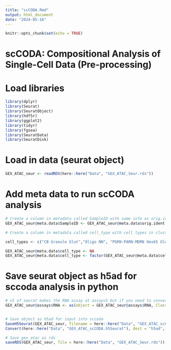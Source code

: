 ```yaml
---
title: "scCODA.Rmd"
output: html_document
date: "2024-05-16"
---
```


```r
knitr::opts_chunk$set(echo = TRUE)
```

# scCODA: Compositional Analysis of Single-Cell Data (Pre-processing)

# Load libraries 
```r
library(dplyr)
library(Seurat)
library(SeuratObject)
library(hdf5r)
library(ggplot2)
library(tidyr)
library(fgsea)
library(SeuratData)
library(SeuratDisk)
```

# Load in data (seurat object)
```r
GEX_ATAC_seur <- readRDS(here::here("Data", "GEX_ATAC_Seur.rds"))
```

# Add meta data to run scCODA analysis
```r

# Create a column in metadata called SampleID with same info as orig.ident 
GEX_ATAC_seur@meta.data$SampleID <- GEX_ATAC_seur@meta.data$orig.ident

# Create a column in metadata called cell_type with cell types in cluster_annotations

cell_types <- c("CB Granule Glut","Oligo NN", "PGRN-PARN-MDRN Hoxb5 Glut", "Endo NN", "Bergmann NN", "Astro-CB NN", "CB PLI Gly-Gaba", "CBX MLI Megf11 Gaba", "SPVI-SPVC Sall3 Nfib Gly-Gaba", "SPVI-SPVC Tlx3 Ebf3 Glut", "Astro-NT NN", "CBX MLI Cdh22 Gaba", "VLMC NN", "OPC NN", "PG-TRN-LRN Fat2 Glut", "PARN-MDRNd-NTS Gbx2 Gly-Gaba", "MY Lhx1 Gly-Gaba",  "SPVI-SPVC Sall3 Lhx1 Gly-Gaba", "DCO UBC Glut",  "CBX Purkinje Gaba" , "CBX Golgi Gly-Gaba")

GEX_ATAC_seur@meta.data$cell_type <- NA
GEX_ATAC_seur@meta.data$cell_type <- factor(GEX_ATAC_seur@meta.data$cell_type, levels = cell_types)

```

# Save seurat object as h5ad for sccoda analysis in python 
```r
# v5 of seurat makes the RNA assay at assayv5 but if you need to convert to anndata for sccoda it needs to be "assay" and not assayv5 hence run: 
GEX_ATAC_seur@assays$RNA <- as(object = GEX_ATAC_seur@assays$RNA, Class = "Assay")


# Save object as h5ad for input into sccoda 
SaveH5Seurat(GEX_ATAC_seur, filename = here::here("Data", "GEX_ATAC_scCODA.h5Seurat"))
Convert(here::here("Data", "GEX_ATAC_scCODA.h5Seurat"), dest = "h5ad", overwrite = TRUE)

# Save gex_atac as rds 
saveRDS(GEX_ATAC_seur, file = here::here("Data", "GEX_ATAC_Seur.rds"))
```

